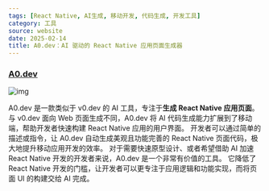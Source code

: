 ```yaml
---
tags: [React Native, AI生成, 移动开发, 代码生成, 开发工具]
category: 工具
source: website
date: 2025-02-14
title: A0.dev：AI 驱动的 React Native 应用页面生成器
---
```


### [A0.dev](https://a0.dev/)
![img](https://img.mengpeng.tech/i/2025/02/14/67aed9aa5169b.webp)

A0.dev 是一款类似于 v0.dev 的 AI 工具，专注于**生成 React Native 应用页面**。  与 v0.dev 面向 Web 页面生成不同，A0.dev  将 AI 代码生成能力扩展到了移动端，帮助开发者快速构建 React Native 应用的用户界面。  开发者可以通过简单的描述或指令，让 A0.dev  自动生成美观且功能完善的 React Native 页面代码，极大地提升移动应用开发的效率。  对于需要快速原型设计、或者希望借助 AI 加速 React Native 开发的开发者来说，A0.dev  是一个非常有价值的工具。  它降低了 React Native 开发的门槛，让开发者可以更专注于应用逻辑和功能实现，而将页面 UI 的构建交给 AI 完成。 